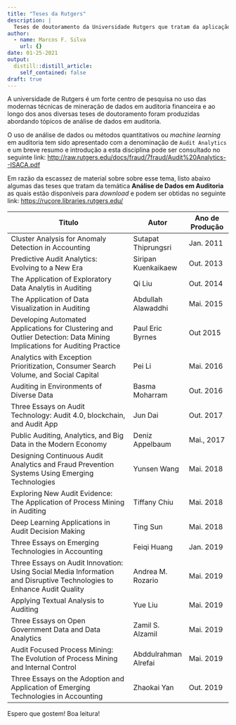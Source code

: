 ```yaml
---
title: "Teses da Rutgers"
description: |
  Teses de doutoramento da Universidade Rutgers que tratam da aplicação de análise de dados em auditoria.
author:
  - name: Marcos F. Silva
    url: {}
date: 01-25-2021
output:
  distill::distill_article:
    self_contained: false
draft: true
---
```


A universidade de Rutgers é um forte centro de pesquisa no uso das modernas técnicas de mineração de dados em auditoria financeira e ao longo dos anos diversas teses de doutoramento foram produzidas abordando tópicos de análise de dados em auditoria.

O uso de análise de dados ou métodos quantitativos ou _machine learning_ em auditoria tem sido apresentado com a denominação de `Audit Analytics` e um breve resumo e introdução a esta disciplina pode ser consultado no seguinte link: <http://raw.rutgers.edu/docs/fraud/7fraud/Audit%20Analytics--ISACA.pdf>

Em razão da escassez de material sobre sobre esse tema, listo abaixo algumas das teses que tratam da temática **Análise de Dados em Auditoria** as quais estão disponíveis para _download_ e podem ser obtidas no seguinte link: <https://rucore.libraries.rutgers.edu/>


Titulo                                                   | Autor | Ano de Produção
---------------------------------------------------------|-------|----------------
Cluster Analysis for Anomaly Detection in Accounting |  Sutapat Thiprungsri |  Jan. 2011
Predictive Audit Analytics: Evolving to a New Era | Siripan Kuenkaikaew | Out. 2013
The Application of Exploratory Data Analytis in Auditing | Qi Liu | Out. 2014
The Application of Data Visualization in Auditing        | Abdullah Alawaddhi | Mai. 2015
Developing Automated Applications for Clustering and Outlier Detection: Data Mining Implications for Auditing Practice | Paul Eric Byrnes | Out 2015
Analytics with Exception Prioritization, Consumer Search Volume, and Social Capital | Pei Li | Mai. 2016
Auditing in Environments of Diverse Data |  Basma Moharram | Out. 2016
Three Essays on Audit Technology: Audit 4.0, blockchain, and Audit App | Jun Dai |  Out. 2017 
Public Auditing, Analytics, and Big Data in the Modern Economy | Deniz Appelbaum | Mai., 2017
Designing Continuous Audit Analytics and Fraud Prevention Systems Using Emerging Technologies |  Yunsen Wang |  Mai. 2018
Exploring New Audit Evidence: The Application of Process Mining in Auditing | Tiffany Chiu | Mai. 2018  
Deep Learning Applications in Audit Decision Making |  Ting Sun | Mai. 2018  
Three Essays on Emerging Technologies in Accounting | Feiqi Huang | Jan. 2019  
Three Essays on Audit Innovation: Using Social Media Information and Disruptive Technologies to Enhance Audit Quality |   Andrea M. Rozario | Mai. 2019 
Applying Textual Analysis to Auditing |  Yue Liu | Mai. 2019  
Three Essays on Open Government Data and Data Analytics | Zamil S. Alzamil | Mai. 2019 
Audit Focused Process Mining: The Evolution of Process Mining and Internal Control | Abddulrahman Alrefai | Mai. 2019
Three Essays on the Adoption and Application of Emerging Technologies in Accounting |  Zhaokai Yan | Out. 2019  



Espero que gostem! Boa leitura!

